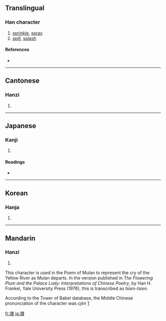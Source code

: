 {{also|溅}}
==Translingual==

===Han character===
{{Han char|rn=85|rad=水|as=15|sn=18|four=3315<sub>3</sub>|canj=水月金戈 (EBCI)}}

# [[sprinkle]], [[spray]]
# [[spill]], [[splash]]

====References====
* {{Han ref|kx=0657.380|dkj=18557|dj=1068.060|hdz=31778.030|uh=6FFA|ud=28666|bh=C271|bd=49777}}

----

==Cantonese==

===Hanzi===
{{yue-hanzi|jyut=|y=jin1, jin3}}

# {{defn|Cantonese}}

----

==Japanese==

===Kanji===
{{ja-kanji|grade=|rs=水15}}

# {{defn|Japanese}}

====Readings====
* {{ja-readings|on=[[せん]] (sen)|kun=[[そそぐ]] (sosogu)}}

----

==Korean==

===Hanja===
{{ko-hanja|hangeul=천|eumhun=|rv=cheon|mr=ch'ŏn|y=chen}}

# {{defn|Korean}}

----

==Mandarin==

===Hanzi===
{{cmn-hanzi|sim=溅|pin=[[jiàn]] ([[jian4]])|wg=chien<sup>4</sup>}}

# {{defn|Mandarin}}

This character is used in the Poem of Mulan to represent the cry of the Yellow River as Mulan departs.  In the version published in ''The Flowering Plum and the Palace Lady: Interpretations of Chinese Poetry'', by Han H. Frankel, Yale University Press (1976), this is transcribed as ''tsien-tsien''.

According to the Tower of Babel database, the Middle Chinese pronunciation of the character was ''cjèn''
[http://starling.rinet.ru/cgi-bin/response.cgi?root=config&morpho=0&basename=%5Cdata%5Cchina%5Cbigchina&first=1&text_character=%E6%BF%BA]

[[fr:濺]]
[[ja:濺]]